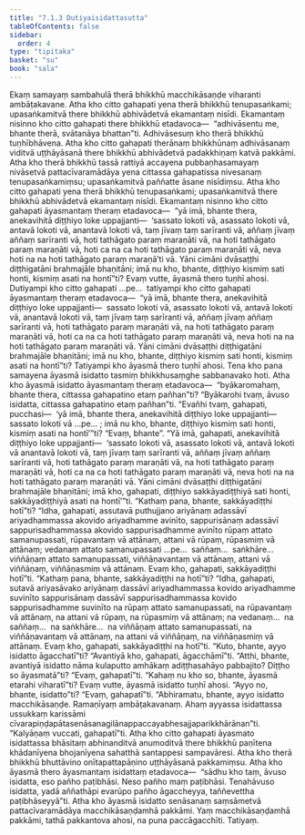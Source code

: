 ```yaml
---
title: "7.1.3 Dutiyaisidattasutta"
tableOfContents: false
sidebar:
  order: 4
type: "tipitaka"
basket: "su"
book: "sala"
---
```



<DynamicBreadcrumb />

<Division number="345" book="sala" bookNo="13" page="477">

<Paragraph number="1484" book="sala">
Ekaṃ samayaṃ sambahulā therā bhikkhū macchikāsaṇḍe viharanti ambāṭakavane. Atha kho citto gahapati yena therā bhikkhū tenupasaṅkami; upasaṅkamitvā there bhikkhū abhivādetvā ekamantaṃ nisīdi. Ekamantaṃ nisinno kho citto gahapati there bhikkhū etadavoca—  “adhivāsentu me, bhante therā, svātanāya bhattan”ti. Adhivāsesuṃ kho therā bhikkhū tuṇhībhāvena. Atha kho citto gahapati therānaṃ bhikkhūnaṃ adhivāsanaṃ viditvā uṭṭhāyāsanā there bhikkhū abhivādetvā padakkhiṇaṃ katvā pakkāmi. Atha kho therā bhikkhū tassā rattiyā accayena pubbaṇhasamayaṃ nivāsetvā pattacīvaramādāya yena cittassa gahapatissa nivesanaṃ tenupasaṅkamiṃsu; upasaṅkamitvā paññatte āsane nisīdiṃsu.
</Paragraph>

<Paragraph number="1485" book="sala">
Atha kho citto gahapati yena therā bhikkhū tenupasaṅkami; upasaṅkamitvā there bhikkhū abhivādetvā ekamantaṃ nisīdi. Ekamantaṃ nisinno kho citto gahapati āyasmantaṃ theraṃ etadavoca—  “yā imā, bhante thera, anekavihitā diṭṭhiyo loke uppajjanti—  ‘sassato lokoti vā, asassato lokoti vā, antavā lokoti vā, anantavā lokoti vā, taṃ jīvaṃ taṃ sarīranti vā, aññaṃ jīvaṃ aññaṃ sarīranti vā, hoti tathāgato paraṃ maraṇāti vā, na hoti tathāgato paraṃ maraṇāti vā, hoti ca na ca hoti tathāgato paraṃ maraṇāti vā, neva hoti na na hoti tathāgato paraṃ maraṇā’ti vā. Yāni cimāni dvāsaṭṭhi diṭṭhigatāni brahmajāle bhaṇitāni; imā nu kho, bhante, diṭṭhiyo kismiṃ sati honti, kismiṃ asati na hontī”ti?
</Paragraph>

<Paragraph number="1486" book="sala">
Evaṃ vutte, āyasmā thero tuṇhī ahosi. Dutiyampi kho citto gahapati …pe…  tatiyampi kho citto gahapati āyasmantaṃ theraṃ etadavoca—  “yā imā, bhante thera, anekavihitā diṭṭhiyo loke uppajjanti—  sassato lokoti vā, asassato lokoti vā, antavā lokoti vā, anantavā lokoti vā, taṃ jīvaṃ taṃ sarīranti vā, aññaṃ jīvaṃ aññaṃ sarīranti vā, hoti tathāgato paraṃ maraṇāti vā, na hoti tathāgato paraṃ maraṇāti vā, hoti ca na ca hoti tathāgato paraṃ maraṇāti vā, neva hoti na na hoti tathāgato paraṃ maraṇāti vā. Yāni cimāni dvāsaṭṭhi diṭṭhigatāni brahmajāle bhaṇitāni; imā nu kho, bhante, diṭṭhiyo kismiṃ sati honti, kismiṃ asati na hontī”ti? Tatiyampi kho āyasmā thero tuṇhī ahosi.
</Paragraph>

<Paragraph number="1487" book="sala">
Tena kho pana samayena āyasmā isidatto tasmiṃ bhikkhusaṃghe sabbanavako hoti. Atha kho āyasmā isidatto āyasmantaṃ theraṃ etadavoca—  “byākaromahaṃ, bhante thera, cittassa gahapatino etaṃ pañhan”ti? “Byākarohi tvaṃ, āvuso isidatta, cittassa gahapatino etaṃ pañhan”ti. “Evañhi tvaṃ, gahapati, pucchasi—  ‘yā imā, bhante thera, anekavihitā diṭṭhiyo loke uppajjanti—  sassato lokoti vā …pe… ; imā nu kho, bhante, diṭṭhiyo kismiṃ sati honti, kismiṃ asati na hontī’”ti? “Evaṃ, bhante”. “Yā imā, gahapati, anekavihitā diṭṭhiyo loke uppajjanti—  ‘sassato lokoti vā, asassato lokoti vā, antavā lokoti vā anantavā lokoti vā, taṃ jīvaṃ taṃ sarīranti vā, aññaṃ jīvaṃ aññaṃ sarīranti vā, hoti tathāgato paraṃ maraṇāti vā, na hoti tathāgato paraṃ maraṇāti vā, hoti ca na ca hoti tathāgato paraṃ maraṇāti vā, neva hoti na na hoti tathāgato paraṃ maraṇāti vā. Yāni cimāni dvāsaṭṭhi diṭṭhigatāni brahmajāle bhaṇitāni; imā kho, gahapati, diṭṭhiyo sakkāyadiṭṭhiyā sati honti, sakkāyadiṭṭhiyā asati na hontī’”ti.
</Paragraph>

<Paragraph number="1488" book="sala">
“Kathaṃ pana, bhante, sakkāyadiṭṭhi hotī”ti? “Idha, gahapati, assutavā puthujjano ariyānaṃ adassāvī ariyadhammassa akovido ariyadhamme avinīto, sappurisānaṃ adassāvī sappurisadhammassa akovido sappurisadhamme avinīto rūpaṃ attato samanupassati, rūpavantaṃ vā attānaṃ, attani vā rūpaṃ, rūpasmiṃ vā attānaṃ; vedanaṃ attato samanupassati …pe…  saññaṃ…  saṅkhāre…  viññāṇaṃ attato samanupassati, viññāṇavantaṃ vā attānaṃ, attani vā viññāṇaṃ, viññāṇasmiṃ vā attānaṃ. Evaṃ kho, gahapati, sakkāyadiṭṭhi hotī”ti.
</Paragraph>

<Paragraph number="1489" book="sala">
“Kathaṃ pana, bhante, sakkāyadiṭṭhi na hotī”ti? “Idha, gahapati, sutavā ariyasāvako ariyānaṃ dassāvī ariyadhammassa kovido ariyadhamme suvinīto sappurisānaṃ dassāvī sappurisadhammassa kovido sappurisadhamme suvinīto na rūpaṃ attato samanupassati, na rūpavantaṃ vā attānaṃ, na attani vā rūpaṃ, na rūpasmiṃ vā attānaṃ; na vedanaṃ…  na saññaṃ…  na saṅkhāre…  na viññāṇaṃ attato samanupassati, na viññāṇavantaṃ vā attānaṃ, na attani vā viññāṇaṃ, na viññāṇasmiṃ vā attānaṃ. Evaṃ kho, gahapati, sakkāyadiṭṭhi na hotī”ti.
</Paragraph>

<Paragraph number="1490" book="sala">
“Kuto, bhante, ayyo isidatto āgacchatī”ti? “Avantiyā kho, gahapati, āgacchāmī”ti. “Atthi, bhante, avantiyā isidatto nāma kulaputto amhākaṃ adiṭṭhasahāyo pabbajito? Diṭṭho so āyasmatā”ti? “Evaṃ, gahapatī”ti. “Kahaṃ nu kho so, bhante, āyasmā etarahi viharatī”ti? Evaṃ vutte, āyasmā isidatto tuṇhī ahosi. “Ayyo no, bhante, isidatto”ti? “Evaṃ, gahapatī”ti. “Abhiramatu, bhante, ayyo isidatto macchikāsaṇḍe. Ramaṇīyaṃ ambāṭakavanaṃ. Ahaṃ ayyassa isidattassa ussukkaṃ karissāmi cīvarapiṇḍapātasenāsanagilānappaccayabhesajjaparikkhārānan”ti. “Kalyāṇaṃ vuccati, gahapatī”ti.
</Paragraph>

<Paragraph number="1491" book="sala">
Atha kho citto gahapati āyasmato isidattassa bhāsitaṃ abhinanditvā anumoditvā there bhikkhū paṇītena khādanīyena bhojanīyena sahatthā santappesi sampavāresi. Atha kho therā bhikkhū bhuttāvino onītapattapāṇino uṭṭhāyāsanā pakkamiṃsu. Atha kho āyasmā thero āyasmantaṃ isidattaṃ etadavoca—  “sādhu kho taṃ, āvuso isidatta, eso pañho paṭibhāsi. Neso pañho maṃ paṭibhāsi. Tenahāvuso isidatta, yadā aññathāpi evarūpo pañho āgaccheyya, taññevettha paṭibhāseyyā”ti. Atha kho āyasmā isidatto senāsanaṃ saṃsāmetvā pattacīvaramādāya macchikāsaṇḍamhā pakkāmi. Yaṃ macchikāsaṇḍamhā pakkāmi, tathā pakkantova ahosi, na puna paccāgacchīti.

</Paragraph>
</Division>

<Paragraph number="1492" type="center" book="sala">
Tatiyaṃ.
</Paragraph>